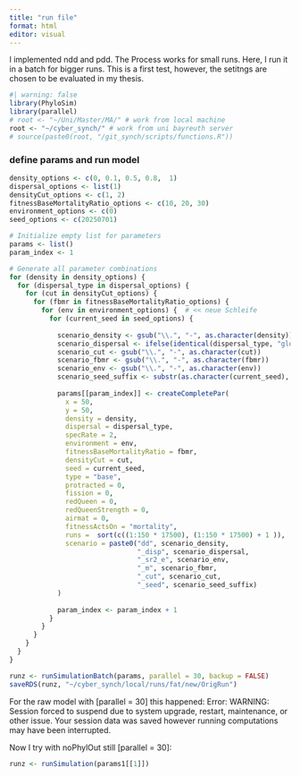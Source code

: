 ```yaml
---
title: "run file"
format: html
editor: visual
---
```


I implemented ndd and pdd. The Process works for small runs. Here, I run it in a batch for bigger runs. This is a first test, however, the setitngs are chosen to be evaluated in my thesis.

```r
#| warning: false
library(PhyloSim)
library(parallel)
# root <- "~/Uni/Master/MA/" # work from local machine
root <- "~/cyber_synch/" # work from uni bayreuth server
# source(paste0(root, "/git_synch/scripts/functions.R"))
```

### define params and run model

```r
density_options <- c(0, 0.1, 0.5, 0.8,  1)
dispersal_options <- list(1)
densityCut_options <- c(1, 2)
fitnessBaseMortalityRatio_options <- c(10, 20, 30)
environment_options <- c(0)
seed_options <- c(20250701)

# Initialize empty list for parameters
params <- list()
param_index <- 1

# Generate all parameter combinations
for (density in density_options) {
  for (dispersal_type in dispersal_options) {
    for (cut in densityCut_options) {
      for (fbmr in fitnessBaseMortalityRatio_options) {
        for (env in environment_options) {  # << neue Schleife
          for (current_seed in seed_options) {
            
            scenario_density <- gsub("\\.", "-", as.character(density))
            scenario_dispersal <- ifelse(identical(dispersal_type, "global"), "G", dispersal_type)
            scenario_cut <- gsub("\\.", "-", as.character(cut))
            scenario_fbmr <- gsub("\\.", "-", as.character(fbmr))
            scenario_env <- gsub("\\.", "-", as.character(env))
            scenario_seed_suffix <- substr(as.character(current_seed), nchar(as.character(current_seed)) - 1, nchar(as.character(current_seed)))
            
            params[[param_index]] <- createCompletePar(
              x = 50,
              y = 50,
              density = density,
              dispersal = dispersal_type,
              specRate = 2,
              environment = env,
              fitnessBaseMortalityRatio = fbmr,
              densityCut = cut,
              seed = current_seed,
              type = "base",
              protracted = 0,
              fission = 0,
              redQueen = 0,
              redQueenStrength = 0,
              airmat = 0,
              fitnessActsOn = "mortality",
              runs =  sort(c((1:150 * 17500), (1:150 * 17500) + 1 )),
              scenario = paste0("dd", scenario_density,
                                "_disp", scenario_dispersal,
                                "_sr2_e", scenario_env,
                                "_m", scenario_fbmr,
                                "_cut", scenario_cut,
                                "_seed", scenario_seed_suffix)
            )
            
            param_index <- param_index + 1
          }
        }
      }
    }
  }
}
```


```r
runz <- runSimulationBatch(params, parallel = 30, backup = FALSE)
saveRDS(runz, "~/cyber_synch/local/runs/fat/new/OrigRun")
```
For the raw model with [parallel = 30] this happened: 
Error: WARNING: Session forced to suspend due to system upgrade, restart, maintenance, or other issue. Your session data was saved however running computations may have been interrupted.

Now I try with noPhylOut still [parallel = 30]:

```r
runz <- runSimulation(params1[[1]])
```


